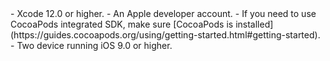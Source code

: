 <PlatformWrapper platform="ios">
- Xcode 12.0 or higher.
- An Apple developer account.
- If you need to use CocoaPods integrated SDK, make sure [CocoaPods is installed](https://guides.cocoapods.org/using/getting-started.html#getting-started).
- Two device running iOS 9.0 or higher.
</PlatformWrapper>
